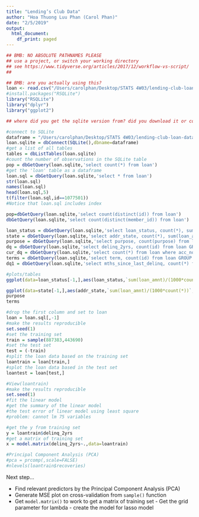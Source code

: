 ```yaml
---
title: "Lending’s Club Data"
author: "Hoa Thuong Luu Phan (Carol Phan)"
date: "2/5/2019"
output:
  html_document:
    df_print: paged
---
```


```r
## BMB: NO ABSOLUTE PATHNAMES PLEASE
## use a project, or switch your working directory
## see https://www.tidyverse.org/articles/2017/12/workflow-vs-script/
##

## BMB: are you actually using this?
loan <- read.csv("/Users/carolphan/Desktop/STATS 4W03/lending-club-loan-data/loan.csv")
#install.packages("RSQLite")
library("RSQLite")
library("dplyr")
library("ggplot2")

## where did you get the sqlite version from? did you download it or convert the CSV file?

#connect to SQLite
dataframe = "/Users/carolphan/Desktop/STATS 4W03/lending-club-loan-data/database.sqlite"
loan.sqlite = dbConnect(SQLite(),dbname=dataframe)
#get a list of all tables 
tables = dbListTables(loan.sqlite)
#count the number of observations in the SQLite table
pop = dbGetQuery(loan.sqlite,'select count(*) from loan') 
#get the 'loan' table as a dataframe
loan.sql = dbGetQuery(loan.sqlite,'select * from loan') 
str(loan.sql)
names(loan.sql)
head(loan.sql,5)
t(filter(loan.sql,id==1077501))
#Notice that loan.sql includes index 

pop=dbGetQuery(loan.sqlite,'select count(distinct(id)) from loan')
dbGetQuery(loan.sqlite,'select count(distinct(member_id)) from loan')

loan_status = dbGetQuery(loan.sqlite,'select loan_status, count(*), sum(loan_amnt)/(1000*count(*)) from loan GROUP BY loan_status')
state = dbGetQuery(loan.sqlite,'select addr_state, count(*), sum(loan_amnt)/(1000*count(*)) from loan GROUP BY addr_state')
purpose = dbGetQuery(loan.sqlite,'select purpose, count(purpose) from loan GROUP BY purpose')
dq = dbGetQuery(loan.sqlite,'select delinq_2yrs, count(id) from loan GROUP BY delinq_2yrs')
cur_dq = dbGetQuery(loan.sqlite,'select count(*) from loan where acc_now_delinq == 1')
terms = dbGetQuery(loan.sqlite,'select term, count(id) from loan GROUP BY term')
dq1 = dbGetQuery(loan.sqlite,'select mths_since_last_delinq, count(*) from loan GROUP BY mths_since_last_delinq')

#plots/tables
ggplot(data=loan_status[-1,],aes(loan_status,`sum(loan_amnt)/(1000*count(*))`,size=`count(*)`))+geom_point(colour="blue")+theme(axis.text.x = element_text(angle=90,hjust=1))+labs(y='Average Loan Amount in Thousand',title='Loan Status',size='# of Accounts')

ggplot(data=state[-1,],aes(addr_state,`sum(loan_amnt)/(1000*count(*))`,size=`count(*)`))+geom_point(colour="red")+theme(axis.text.x = element_text(angle=90,hjust=1))+labs(y='Average Loan Amount in Thousand',title='USA',size='# of Accounts',x='States')
purpose 
terms

#drop the first column and set to loan
loan = loan.sql[,-1]
#make the results reproducible
set.seed(1)
#set the training set
train = sample(887383,443690)
#set the test set
test = (-train) 
#split the loan data based on the training set
loantrain = loan[train,]
#splot the loan data based in the test set 
loantest = loan[test,]

#View(loantrain)
#make the results reproducible
set.seed(1)
#fit the linear model
#get the summary of the linear model 
#the test error of linear model using least square 
#problem: cannot lm 75 variables 

#get the y from training set
y = loantrain$delinq_2yrs
#get a matrix of training set
x = model.matrix(delinq_2yrs~.,data=loantrain)

#Principal Component Analysis (PCA)
#pca = prcomp(,scale=FALSE)
#nlevels(loantrain$recoveries)


```
Next step...

- Find relevant predictors by the Principal Component Analysis (PCA)
- Generate MSE plot on cross-validation from `sample()` function
- Get `model.matrix()` to work to get a matrix of training set 
          - Get the grid parameter for lambda
          - create the model for lasso model





